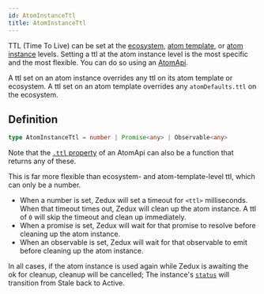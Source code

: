 ```yaml
---
id: AtomInstanceTtl
title: AtomInstanceTtl
---
```


TTL (Time To Live) can be set at the [ecosystem](../classes/Ecosystem#atomdefaults), [atom template](../classes/AtomTemplate#ttl), or [atom instance](../classes/AtomApi#setttl) levels. Setting a ttl at the atom instance level is the most specific and the most flexible. You can do so using an [AtomApi](../classes/AtomApi#setttl).

A ttl set on an atom instance overrides any ttl on its atom template or ecosystem. A ttl set on an atom template overrides any `atomDefaults.ttl` on the ecosystem.

## Definition

```ts
type AtomInstanceTtl = number | Promise<any> | Observable<any>
```

Note that the [`.ttl` property](../classes/AtomApi#ttl) of an AtomApi can also be a function that returns any of these.

This is far more flexible than ecosystem- and atom-template-level ttl, which can only be a number.

- When a number is set, Zedux will set a timeout for `<ttl>` milliseconds. When that timeout times out, Zedux will clean up the atom instance. A ttl of `0` will skip the timeout and clean up immediately.
- When a promise is set, Zedux will wait for that promise to resolve before cleaning up the atom instance.
- When an observable is set, Zedux will wait for that observable to emit before cleaning up the atom instance.

In all cases, if the atom instance is used again while Zedux is awaiting the ok for cleanup, cleanup will be cancelled; The instance's [`status`](../classes/AtomInstance#status) will transition from Stale back to Active.
